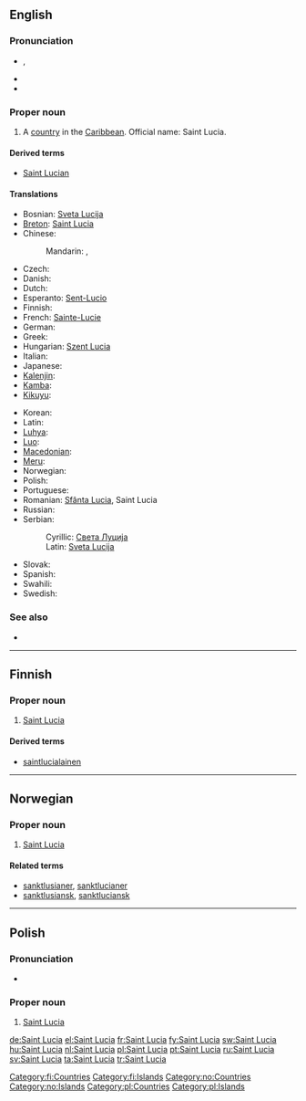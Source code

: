 ==English==
{{wikipedia}}

===Pronunciation===
* {{a|UK|US}} {{IPA|/seɪnt ˈluː.ʃə/}}, {{SAMPA|/seInt "lu:.s@/}}
* {{audio|en-us-Saint Lucia.ogg|Audio (US)}}
* {{rhymes|uːʃə}}

===Proper noun===
{{en-proper noun}}

# A [[country]] in the [[Caribbean]]. Official name: Saint Lucia.

====Derived terms====
* [[Saint Lucian]]

====Translations====
{{trans-top|country in the Caribbean}}
* Bosnian: [[Sveta Lucija]] {{f}}
* [[Breton]]: [[#Breton|Saint Lucia]]
* Chinese:
*: Mandarin: {{t-|cmn|聖盧西亞|sc=Hani}}, {{t-|cmn|圣卢西亚|tr=Shènglúxīyà|sc=Hani}}
* Czech: {{t-|cs|Svatá Lucie|f}}
* Danish: {{l|da|Saint Lucia}}
* Dutch: {{l|nl|Saint Lucia}}
* Esperanto: [[Sent-Lucio]]
* Finnish: {{l|fi|Saint Lucia}}
* French: [[Sainte-Lucie]] {{qualifier|used without the definite article}}
* German: {{l|de|Saint Lucia}}
* Greek: {{t+|el|Αγία Λουκία|tr=Aγ&iacute;a Luk&iacute;a}}
* Hungarian: [[Szent Lucia]]
* Italian: {{l|it|Saint Lucia}}
* Japanese: {{t|ja|セントルシア|tr=Sentorushia}}
* [[Kalenjin]]: {{tø|kln|Santalusia}}
* [[Kamba]]: {{tø|kam|Santalusia}}
* [[Kikuyu]]: {{tø|ki|Santalusia}}
{{trans-mid}}
* Korean: {{t|ko|세인트루시아|tr=Seinteurusia}}
* Latin: {{t|la|Sancta Lucia|f}}
* [[Luhya]]: {{tø|luy|Santalusia}}
* [[Luo]]: {{tø|luo|Santalusia}}
* [[Macedonian]]: {{t|mk|Света Луција|f|tr=Svéta Lúcija}}
* [[Meru]]: {{tø|mer|Santalusia}}
* Norwegian: {{t-|no|Saint Lucia}}
* Polish: {{l|pl|Saint Lucia}} {{n}}
* Portuguese: {{t+|pt|Santa Lúcia}}
* Romanian: [[Sfânta Lucia]], Saint Lucia {{f}}
* Russian: {{t|ru|Сент-Люсия|f|tr=Sent-Ljúsija}}
* Serbian:
*: Cyrillic: [[Света Луција]]
*: Latin: [[Sveta Lucija]]
* Slovak: {{t|sk|Svätá Lucia|f}}
* Spanish: {{t+|es|Santa Lucía}}
* Swahili: {{t+|sw|Santalusia|xs=Swahili}}
* Swedish: {{l|sv|Saint Lucia}}
{{trans-bottom}}

===See also===
* {{list|en|countries of North America}}

----

==Finnish==
{{wikipedia|lang=fi}}

===Proper noun===
{{infl|fi|proper noun|head=[[saint|Saint]] [[Lucia]]}}

# [[#English|Saint Lucia]]

====Derived terms====
* [[saintlucialainen]]

[[Category:fi:Countries]]
[[Category:fi:Islands]]

----

==Norwegian==

===Proper noun===
{{infl|no|proper noun}}

# [[#English|Saint Lucia]]

====Related terms====
* [[sanktlusianer]], [[sanktlucianer]]
* [[sanktlusiansk]], [[sanktluciansk]]

[[Category:no:Countries]]
[[Category:no:Islands]]

----

==Polish==

===Pronunciation===
* {{IPA|/sɛnt‿ˈluʂɛ/|lang=pl}}

===Proper noun===
{{infl|pl|proper noun|g=n|undeclinable}}

# [[#English|Saint Lucia]]

[[Category:pl:Countries]]
[[Category:pl:Islands]]

[[de:Saint Lucia]]
[[el:Saint Lucia]]
[[fr:Saint Lucia]]
[[fy:Saint Lucia]]
[[sw:Saint Lucia]]
[[hu:Saint Lucia]]
[[nl:Saint Lucia]]
[[pl:Saint Lucia]]
[[pt:Saint Lucia]]
[[ru:Saint Lucia]]
[[sv:Saint Lucia]]
[[ta:Saint Lucia]]
[[tr:Saint Lucia]]
